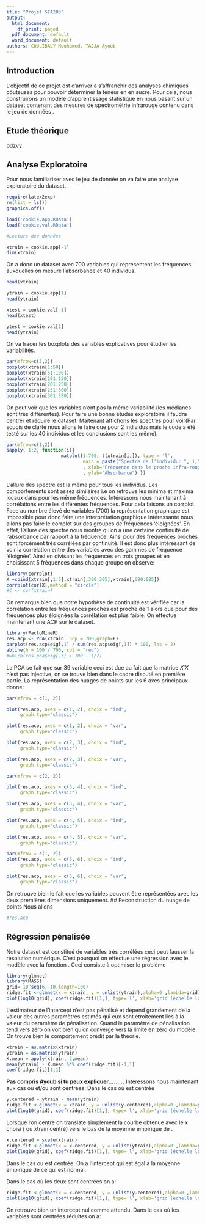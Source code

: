```yaml
---
itle: "Projet STA203"
output:
  html_document:
    df_print: paged
  pdf_document: default
  word_document: default
authors: COULIBALY Mouhamed, TAJJA Ayoub
---
```

## Introduction 
L'objectif de ce projet est d'arriver à s'affranchir des analyses chimiques côuteuses pour pouvoir déterminer la teneur en en sucre. Pour cela, nous construirons un modèle d'apprentissage statistique en nous basant sur un dataset contenant des mesures de spectrométrie infrarouge contenu dans le jeu de données \textit{cookies}.

## Etude théorique 
bdzvy

## Analyse Exploratoire 
Pour nous familiariser avec le jeu de donnée on va faire une analyse exploratoire du dataset. 
```r
require(latex2exp)
rm(list = ls())
graphics.off()
```

```r
load('cookie.app.RData')
load('cookie.val.RData')

#Lecture des données

xtrain = cookie.app[-1]
dim(xtrain)
```
On a donc un dataset avec 700 variables qui représentent les fréquences auxquelles on mesure l'absorbance et 40 individus. 

```r
head(xtrain)
```


```r
ytrain = cookie.app[1]
head(ytrain)
```

```r
xtest = cookie.val[-1]
head(xtest)
```
```r
ytest = cookie.val[1]
head(ytrain)
```

On va tracer les boxplots des variables explicatives pour étudier les variabilités.
```r
par(mfrow=c(3,2))
boxplot(xtrain[1:50])
boxplot(xtrain[51:100])
boxplot(xtrain[101:150])
boxplot(xtrain[201:250])
boxplot(xtrain[251:300])
boxplot(xtrain[301:350])

```
On peut voir que les variables n'ont pas la même variabilité (les médianes sont très différentes). Pour faire une bonne études exploratoire il faudra centrer et réduire le dataset.
Maitenant affichons les spectres pour voir(Par soucis de clarté nous allons le faire que pour 2 individus mais le code a été testé sur les 40 individus et les conclusions sont les même).
```r
par(mfrow=c(1,2))
sapply( 1:2, function(i){
                    matplot(1:700, t(xtrain[i,]), type = 'l',
                            main = paste("Spectre de l'individu: ", i," .")
                            , xlab="Fréquence dans le proche infra-rouge"
                            , ylab="Absorbance") })

```
L'allure des spectre est la même pour tous les individus. Les comportements sont assez similaires i.e on retrouve les minima et maxima locaux dans pour les même fréquences. 
Intéressons nous maintenant à corrélations entre les différentes fréquences. Pour cela faisons un corrplot. Face au nombre élevé de variables (700) la représentation graphique est impossible pour donc faire une interprétation graphique intéressante nous allons pas faire le corrplot sur des groupes de fréquences 'éloignées'. En effet, l'allure des spectre nous montre qu'on a une certaine continuité de l'absorbance par rapport à la fréquence. Ainsi pour des fréquences proches sont forcément trés corrélées par continuité. Il est donc plus intéressant de voir la corrélation entre des variables avec des gammes de fréquence 'éloignée'. Ainsi en divisant les fréquences en trois groupes et en choisissant 5 fréquences dans chaque groupe on observe:
```r
library(corrplot)
X =cbind(xtrain[,1:5],xtrain[,300:305],xtrain[,680:685])
corrplot(cor(X),method = "circle")
#C <- cor(xtrain)

```
On remarque bien que notre hypothèse de continuité est vérifiée car la corrélation entre les fréquences proches est proche de 1 alors que pour des fréquences plus éloignées la corrélation est plus faible.
On effectue maintenant une ACP sur le dataset.
```r
library(FactoMineR)
res.acp <- PCA(xtrain, ncp = 700,graph=F)
barplot(res.acp$eig[,1] / sum(res.acp$eig[,1]) * 100, las = 2)
abline(h = 100 / 700, col = "red")
#which(res.pca$eig[,3] > 100 - 1/7)
```
La PCA se fait que sur 39 variable ceci est due au fait que la matrice $X'X$ n'est pas injective, on se trouve bien dans le cadre discuté en première partie.
La représentation des nuages de points sur les 6 axes principaux donne:
```r
par(mfrow = c(1, 2))

plot(res.acp, axes = c(1, 2), choix = "ind",
     graph.type="classic")

plot(res.acp, axes = c(1, 2), choix = "var",
     graph.type="classic")

plot(res.acp, axes = c(2, 3), choix = "ind",
     graph.type="classic")

plot(res.acp, axes = c(2, 3), choix = "var",
     graph.type="classic")
```

```r
par(mfrow = c(2, 2))

plot(res.acp, axes = c(3, 4), choix = "ind",
     graph.type="classic")

plot(res.acp, axes = c(3, 4), choix = "var",
     graph.type="classic")

plot(res.acp, axes = c(4, 5), choix = "ind",
     graph.type="classic")

plot(res.acp, axes = c(4, 5), choix = "var",
     graph.type="classic")
```

```r
par(mfrow = c(1, 2))
plot(res.acp, axes = c(5, 6), choix = "ind",
     graph.type="classic")

plot(res.acp, axes = c(5, 6), choix = "var",
     graph.type="classic")
```
On retrouve bien le fait que les variables peuvent être représentées avec les deux premières dimensions uniquement.
## Reconstruction du nuage de points 
Nous allons 
```r
#res.acp
```

## Régression pénalisée 
Notre dataset est constitué de variables très corrélées ceci peut fausser la résolution numérique. C'est pourquoi on effectue une régression avec le modèle \textit{ridge} avec la fonction \textit{glmet}. Ceci consiste à optimiser le problème 
```r
library(glmnet)
library(MASS)
grid= 10^seq(6,-10,length=100)
ridge.fit <-glmnet(x = xtrain, y = unlist(ytrain),alpha=0 ,lambda=grid)
plot(log10(grid), coef(ridge.fit)[1,], type='l', xlab='grid (échelle logarithmique)', ylab='intercept', main='Variation de l\'estimation de l\'intercept', xlim = c(-10, 6), ylim = c(-10, 40))
```
L'estimateur de l'intercept n'est pas pénalisé et dépend grandement de la valeur des autres paramètres estimés qui eux sont étroitement liés à la valeur du paramètre de pénalisation. Quand le  paramètre de pénalisation tend vers zéro on voit bien qu'on converge vers la limite en zéro du modèle. On trouve bien le comportement prédit par la théorie. 
```r
xtrain = as.matrix(xtrain)
ytrain = as.matrix(ytrain)
X.mean = apply(xtrain, 2,mean)
mean(ytrain) - X.mean %*% coef(ridge.fit)[-1,1]
coef(ridge.fit)[1,1]
```
**Pas compris Ayoub si tu peux expliquer.........**
Intéressons nous maintenant aux cas où \textit{xtrain} et/ou \textit{ytrain} sont centrées:
Dans le cas où \textit{ytrain} est centrée
```r
y.centered = ytrain - mean(ytrain)
ridge.fit <-glmnet(x = xtrain, y = unlist(y.centered),alpha=0 ,lambda=grid)
plot(log10(grid), coef(ridge.fit)[1,], type='l', xlab='grid (échelle logarithmique)', ylab='intercept', main='Variation de l\'estimation de l\'intercept avec y variable centrée', xlim = c(-10, 6), ylim = c(-30, 30))

```
Lorsque l'on centre \textit{ytrain} on translate simplement la courbe obtenue avec le x choisi (\textit{xtrain} ou xtrain centré) vers le bas de la moyenne empirique de \textit{ytrain}.
```r
x.centered = scale(xtrain) 
ridge.fit <-glmnet(x = x.centered, y = unlist(ytrain),alpha=0 ,lambda=grid)
plot(log10(grid), coef(ridge.fit)[1,], type='l', xlab='grid (échelle logarithmique)', ylab='intercept', main='Variation de l\'estimation de l\'intercept avec xtrain variable centrée', xlim = c(-10, 6), ylim = c(0, 30))
```
Dans le cas ou \textit{xtrain} est centrée. On a l'intercept qui est égal à la moyenne empirique de \texit{ytrain}  ce qui est normal.

Dans le cas où les deux sont centrées on a:
```r
ridge.fit <-glmnet(x = x.centered, y = unlist(y.centered),alpha=0 ,lambda=grid)
plot(log10(grid), coef(ridge.fit)[1,], type='l', xlab='grid (échelle logarithmique)', ylab='intercept', main='Variation de l\'estimation de l\'intercept avec xtrain variable centrée', xlim = c(-10, 6), ylim = c(0, 10))
```
On retrouve bien un intercept nul comme attendu.
Dans le cas où les variables sont centrées réduites on a:
```r

```

